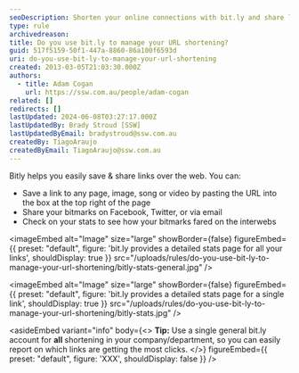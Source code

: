 ```yaml
---
seoDescription: Shorten your online connections with bit.ly and share links easily, tracking clicks and engagement.
type: rule
archivedreason:
title: Do you use bit.ly to manage your URL shortening?
guid: 517f5159-50f1-447a-8860-86a100f6593d
uri: do-you-use-bit-ly-to-manage-your-url-shortening
created: 2013-03-05T21:03:30.000Z
authors:
  - title: Adam Cogan
    url: https://ssw.com.au/people/adam-cogan
related: []
redirects: []
lastUpdated: 2024-06-08T03:27:17.000Z
lastUpdatedBy: Brady Stroud [SSW]
lastUpdatedByEmail: bradystroud@ssw.com.au
createdBy: TiagoAraujo
createdByEmail: TiagoAraujo@ssw.com.au
---
```


Bitly helps you easily save & share links over the web. You can:

- Save a link to any page, image, song or video by pasting the URL into the box at the top right of the page
- Share your bitmarks on Facebook, Twitter, or via email
- Check on your stats to see how your bitmarks fared on the interwebs

<imageEmbed
  alt="Image"
  size="large"
  showBorder={false}
  figureEmbed={{
    preset: "default",
    figure: 'bit.ly provides a detailed stats page for all your links',
    shouldDisplay: true
  }}
  src="/uploads/rules/do-you-use-bit-ly-to-manage-your-url-shortening/bitly-stats-general.jpg"
/>


<imageEmbed
  alt="Image"
  size="large"
  showBorder={false}
  figureEmbed={{
    preset: "default",
    figure: 'bit.ly provides a detailed stats page for a single link',
    shouldDisplay: true
  }}
  src="/uploads/rules/do-you-use-bit-ly-to-manage-your-url-shortening/bitly-stats.jpg"
/>

<asideEmbed
  variant="info"
  body={<>
    **Tip:** Use a single general bit.ly account for **all** shortening in your company/department, so you can easily report on which links are getting the most clicks.
  </>}
  figureEmbed={{
    preset: "default",
    figure: 'XXX',
    shouldDisplay: false
  }}
/>
